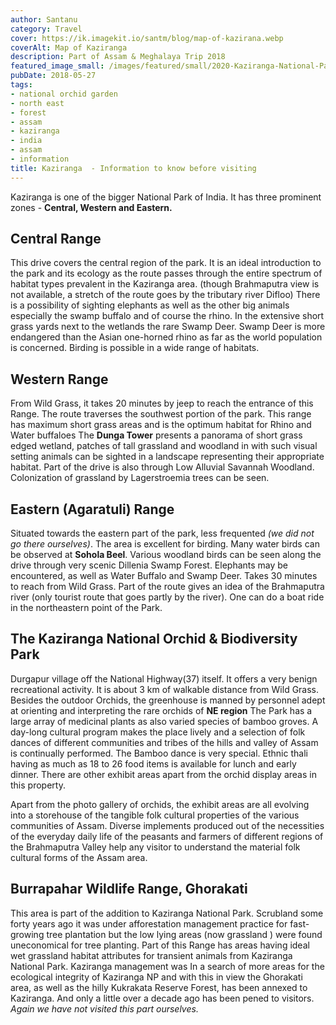 ```yaml
---
author: Santanu
category: Travel
cover: https://ik.imagekit.io/santm/blog/map-of-kazirana.webp
coverAlt: Map of Kaziranga
description: Part of Assam & Meghalaya Trip 2018
featured_image_small: /images/featured/small/2020-Kaziranga-National-Park-map.jpg
pubDate: 2018-05-27
tags:
- national orchid garden
- north east
- forest
- assam
- kaziranga
- india
- assam
- information
title: Kaziranga  - Information to know before visiting
---
```


Kaziranga is one of the bigger National Park of India. It has three prominent zones - **Central, Western and Eastern.**

## Central Range

This drive covers the central region of the park. It is an ideal introduction to the park and its ecology as the route passes through the entire spectrum of habitat types prevalent in the Kaziranga area. (though Brahmaputra view is not available, a stretch of the route goes by the tributary river Difloo) There is a possibility of sighting elephants as well as the other big animals especially the swamp buffalo and of course the rhino. In the extensive short grass yards next to the wetlands the rare Swamp Deer. <span class="underline">Swamp Deer is more endangered than the Asian one-horned rhino as far as the world population is concerned.</span> Birding is possible in a wide range of habitats.  

## Western Range

From Wild Grass, it takes 20 minutes by jeep to reach the entrance of this Range. The route traverses the southwest portion of the park. This range has maximum short grass areas and is the optimum habitat for Rhino and Water buffaloes The **Dunga Tower** presents a panorama of short grass edged wetland, patches of tall grassland and woodland in with such visual setting animals can be sighted in a landscape representing their appropriate habitat. Part of the drive is also through Low Alluvial Savannah Woodland. Colonization of grassland by Lagerstroemia trees can be seen.  

## Eastern (Agaratuli) Range

Situated towards the eastern part of the park, less frequented *(<span class="underline">we did not go there ourselves)</span>*. The area is excellent for birding. Many water birds can be observed at **Sohola Beel**. Various woodland birds can be seen along the drive through very scenic Dillenia Swamp Forest. Elephants may be encountered, as well as Water Buffalo and Swamp Deer. Takes 30 minutes to reach from Wild Grass. Part of the route gives an idea of the Brahmaputra river (only tourist route that goes partly by the river). One can do a boat ride in the northeastern point of the Park.

## The Kaziranga National Orchid & Biodiversity Park

Durgapur village off the National Highway(37) itself. It offers a very benign recreational activity. It is about 3 km of walkable distance from Wild Grass. Besides the outdoor Orchids, the greenhouse is manned by personnel adept at orienting and interpreting the rare orchids of **NE region** The Park has a large array of medicinal plants as also varied species of bamboo groves. A day-long cultural program makes the place lively and a selection of <span class="underline">folk dances of different communities</span> and tribes of the hills and valley of Assam is continually performed. The Bamboo dance is very special. <span class="underline">Ethnic thali having as much as 18 to 26 food items</span> is available for lunch and early dinner. There are other exhibit areas apart from the orchid display areas in this property.  

Apart from the photo gallery of orchids, the exhibit areas are all evolving into a storehouse of the tangible folk cultural properties of the various communities of Assam. Diverse implements produced out of the necessities of the everyday daily life of the peasants and farmers of different regions of the Brahmaputra Valley help any visitor to understand the material folk cultural forms of the Assam area.  

## Burrapahar Wildlife Range, Ghorakati

This area is part of the addition to Kaziranga National Park. Scrubland some forty years ago it was under afforestation management practice for fast-growing tree plantation but the low lying areas (now grassland ) were found uneconomical for tree planting. Part of this Range has areas having ideal wet grassland habitat attributes for transient animals from Kaziranga National Park. Kaziranga management was In a search of more areas for the ecological integrity of Kaziranga NP and with this in view the Ghorakati area, as well as the hilly Kukrakata Reserve Forest, has been annexed to Kaziranga. And only a little over a decade ago has been pened to visitors. <span class="underline">*Again we have not visited this part ourselves.*</span>